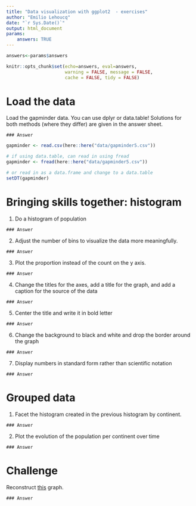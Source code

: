 ```yaml
---
title: "Data visualization with ggplot2	 - exercises"
author: "Emilio Lehoucq"
date: "`r Sys.Date()`"
output: html_document
params:
    answers: TRUE
---
```



```r
answers<-params$answers
```

```r
knitr::opts_chunk$set(echo=answers, eval=answers,
                      warning = FALSE, message = FALSE,
                      cache = FALSE, tidy = FALSE)
```

# Load the data

Load the gapminder data. You can use dplyr or data.table! Solutions for both methods (where they differ) are given in the answer sheet.

```asis
### Answer 
```

```r
gapminder <- read.csv(here::here("data/gapminder5.csv"))

# if using data.table, can read in using fread
gapminder <- fread(here::here("data/gapminder5.csv"))

# or read in as a data.frame and change to a data.table
setDT(gapminder)
```

# Bringing skills together: histogram

1. Do a histogram of population

```asis
### Answer 
```

2. Adjust the number of bins to visualize the data more meaningfully.

```asis
### Answer 
```

3. Plot the proportion instead of the count on the y axis.

```asis
### Answer 
```

4. Change the titles for the axes, add a title for the graph, and add a caption for the source of the data

```asis
### Answer 
```

5. Center the title and write it in bold letter

```asis
### Answer 
```

6. Change the background to black and white and drop the border around the graph

```asis
### Answer 
```

7. Display numbers in standard form rather than scientific notation

```asis
### Answer 
```

# Grouped data

1. Facet the histogram created in the previous histogram by continent.

```asis
### Answer 
```

2. Plot the evolution of the population per continent over time

```asis
### Answer 
```

# Challenge

Reconstruct [this](https://github.com/MSIA/bootcamp-2020/blob/master/exercises/challenge_day7.png) graph.

```asis
### Answer 
```
